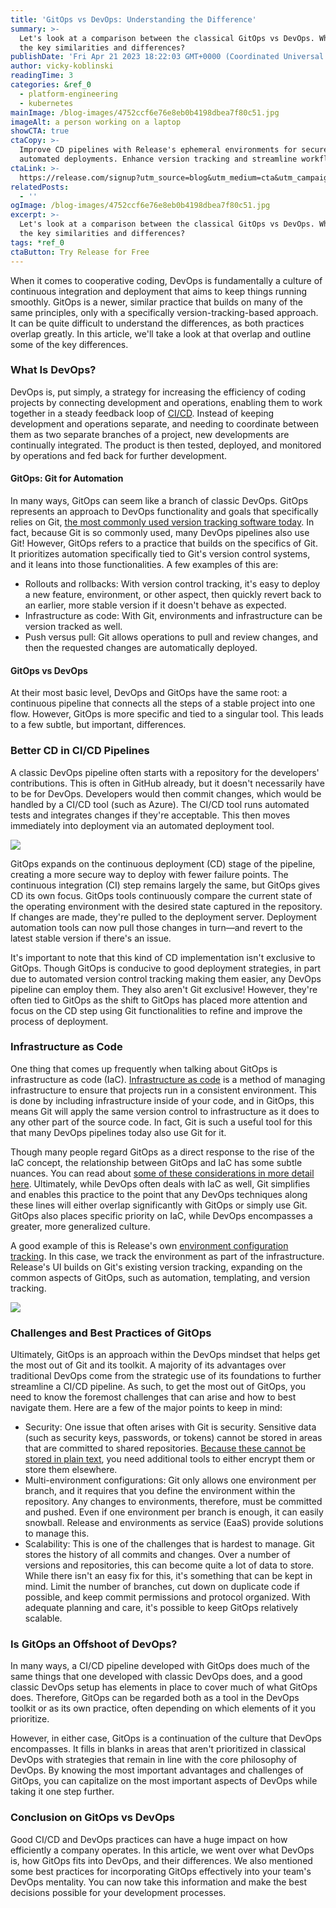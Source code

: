 ```yaml
---
title: 'GitOps vs DevOps: Understanding the Difference'
summary: >-
  Let's look at a comparison between the classical GitOps vs DevOps. What are
  the key similarities and differences?
publishDate: 'Fri Apr 21 2023 18:22:03 GMT+0000 (Coordinated Universal Time)'
author: vicky-koblinski
readingTime: 3
categories: &ref_0
  - platform-engineering
  - kubernetes
mainImage: /blog-images/4752ccf6e76e8eb0b4198dbea7f80c51.jpg
imageAlt: a person working on a laptop
showCTA: true
ctaCopy: >-
  Improve CD pipelines with Release's ephemeral environments for secure,
  automated deployments. Enhance version tracking and streamline workflows.
ctaLink: >-
  https://release.com/signup?utm_source=blog&utm_medium=cta&utm_campaign=blog-cta&utm_content=gitops-vs-devops-understanding-the-difference
relatedPosts:
  - ''
ogImage: /blog-images/4752ccf6e76e8eb0b4198dbea7f80c51.jpg
excerpt: >-
  Let's look at a comparison between the classical GitOps vs DevOps. What are
  the key similarities and differences?
tags: *ref_0
ctaButton: Try Release for Free
---
```


When it comes to cooperative coding, DevOps is fundamentally a culture of continuous integration and deployment that aims to keep things running smoothly. GitOps is a newer, similar practice that builds on many of the same principles, only with a specifically version-tracking-based approach. It can be quite difficult to understand the differences, as both practices overlap greatly. In this article, we'll take a look at that overlap and outline some of the key differences. 

### What Is DevOps?

DevOps is, put simply, a strategy for increasing the efficiency of coding projects by connecting development and operations, enabling them to work together in a steady feedback loop of [CI/CD](https://en.wikipedia.org/wiki/CI/CD). Instead of keeping development and operations separate, and needing to coordinate between them as two separate branches of a project, new developments are continually integrated. The product is then tested, deployed, and monitored by operations and fed back for further development. 

#### GitOps: Git for Automation

In many ways, GitOps can seem like a branch of classic DevOps. GitOps represents an approach to DevOps functionality and goals that specifically relies on Git, [the most commonly used version tracking software today](https://www.cyberfella.co.uk/2020/03/23/what-is-devops/). In fact, because Git is so commonly used, many DevOps pipelines also use Git! However, GitOps refers to a practice that builds on the specifics of Git. It prioritizes automation specifically tied to Git's version control systems, and it leans into those functionalities. A few examples of this are: 
*   Rollouts and rollbacks: With version control tracking, it's easy to deploy a new feature, environment, or other aspect, then quickly revert back to an earlier, more stable version if it doesn't behave as expected.
*   Infrastructure as code: With Git, environments and infrastructure can be version tracked as well.
*   Push versus pull: Git allows operations to pull and review changes, and then the requested changes are automatically deployed.

#### GitOps vs DevOps

At their most basic level, DevOps and GitOps have the same root: a continuous pipeline that connects all the steps of a stable project into one flow. However, GitOps is more specific and tied to a singular tool. This leads to a few subtle, but important, differences. 

### Better CD in CI/CD Pipelines

A classic DevOps pipeline often starts with a repository for the developers' contributions. This is often in GitHub already, but it doesn't necessarily have to be for DevOps. Developers would then commit changes, which would be handled by a CI/CD tool (such as Azure). The CI/CD tool runs automated tests and integrates changes if they're acceptable. This then moves immediately into deployment via an automated deployment tool. 

![](/blog-images/6462723ca5342d6403bb4c563715a4f4.png)

GitOps expands on the continuous deployment (CD) stage of the pipeline, creating a more secure way to deploy with fewer failure points. The continuous integration (CI) step remains largely the same, but GitOps gives CD its own focus. GitOps tools continuously compare the current state of the operating environment with the desired state captured in the repository. If changes are made, they're pulled to the deployment server. Deployment automation tools can now pull those changes in turn—and revert to the latest stable version if there's an issue. 

It's important to note that this kind of CD implementation isn't exclusive to GitOps. Though GitOps is conducive to good deployment strategies, in part due to automated version control tracking making them easier, any DevOps pipeline can employ them. They also aren't Git exclusive! However, they're often tied to GitOps as the shift to GitOps has placed more attention and focus on the CD step using Git functionalities to refine and improve the process of deployment. 

### Infrastructure as Code

One thing that comes up frequently when talking about GitOps is infrastructure as code (IaC). [Infrastructure as code](https://microtica.com/blog/infrastructure-as-code-from-the-beginning-to-gitops/) is a method of managing infrastructure to ensure that projects run in a consistent environment. This is done by including infrastructure inside of your code, and in GitOps, this means Git will apply the same version control to infrastructure as it does to any other part of the source code. In fact, Git is such a useful tool for this that many DevOps pipelines today also use Git for it. 

Though many people regard GitOps as a direct response to the rise of the IaC concept, the relationship between GitOps and IaC has some subtle nuances. You can read about [some of these considerations in more detail here](https://microtica.com/blog/infrastructure-as-code-from-the-beginning-to-gitops/). Ultimately, while DevOps often deals with IaC as well, Git simplifies and enables this practice to the point that any DevOps techniques along these lines will either overlap significantly with GitOps or simply use Git. GitOps also places specific priority on IaC, while DevOps encompasses a greater, more generalized culture. 

A good example of this is Release's own [environment configuration tracking](https://docs.releasehub.com/reference-documentation/gitops). In this case, we track the environment as part of the infrastructure. Release's UI builds on Git's existing version tracking, expanding on the common aspects of GitOps, such as automation, templating, and version tracking. 

![](/blog-images/66d46a33d50e527bacbcfe342206ec03.jpeg)

### Challenges and Best Practices of GitOps

Ultimately, GitOps is an approach within the DevOps mindset that helps get the most out of Git and its toolkit. A majority of its advantages over traditional DevOps come from the strategic use of its foundations to further streamline a CI/CD pipeline. As such, to get the most out of GitOps, you need to know the foremost challenges that can arise and how to best navigate them. Here are a few of the major points to keep in mind: 
*   Security: One issue that often arises with Git is security. Sensitive data (such as security keys, passwords, or tokens) cannot be stored in areas that are committed to shared repositories. [Because these cannot be stored in plain text](https://release.com/blog/how-to-manage-gitops-secrets-a-detailed-guide), you need additional tools to either encrypt them or store them elsewhere.
*   Multi-environment configurations: Git only allows one environment per branch, and it requires that you define the environment within the repository. Any changes to environments, therefore, must be committed and pushed. Even if one environment per branch is enough, it can easily snowball. Release and environments as service (EaaS) provide solutions to manage this.
*   Scalability: This is one of the challenges that is hardest to manage. Git stores the history of all commits and changes. Over a number of versions and repositories, this can become quite a lot of data to store. While there isn't an easy fix for this, it's something that can be kept in mind. Limit the number of branches, cut down on duplicate code if possible, and keep commit permissions and protocol organized. With adequate planning and care, it's possible to keep GitOps relatively scalable.

### Is GitOps an Offshoot of DevOps?

In many ways, a CI/CD pipeline developed with GitOps does much of the same things that one developed with classic DevOps does, and a good classic DevOps setup has elements in place to cover much of what GitOps does. Therefore, GitOps can be regarded both as a tool in the DevOps toolkit or as its own practice, often depending on which elements of it you prioritize. 

However, in either case, GitOps is a continuation of the culture that DevOps encompasses. It fills in blanks in areas that aren't prioritized in classical DevOps with strategies that remain in line with the core philosophy of DevOps. By knowing the most important advantages and challenges of GitOps, you can capitalize on the most important aspects of DevOps while taking it one step further. 

### Conclusion on GitOps vs DevOps

Good CI/CD and DevOps practices can have a huge impact on how efficiently a company operates. In this article, we went over what DevOps is, how GitOps fits into DevOps, and their differences. We also mentioned some best practices for incorporating GitOps effectively into your team's DevOps mentality. You can now take this information and make the best decisions possible for your development processes.
